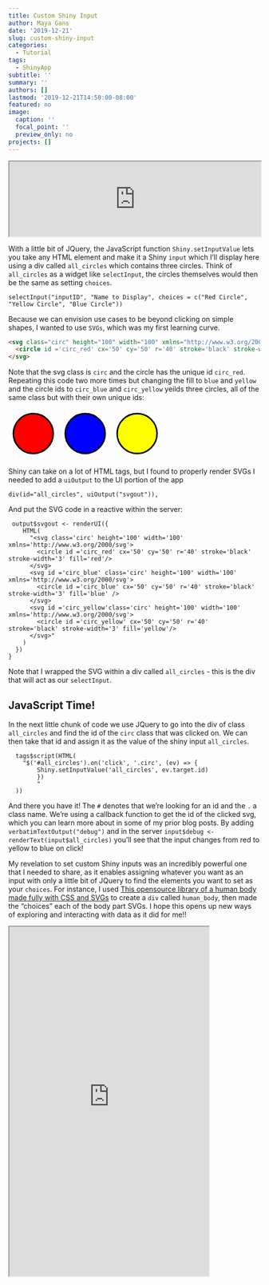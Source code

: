 ```yaml
---
title: Custom Shiny Input
author: Maya Gans
date: '2019-12-21'
slug: custom-shiny-input
categories:
  - Tutorial
tags:
  - ShinyApp
subtitle: ''
summary: ''
authors: []
lastmod: '2019-12-21T14:50:00-08:00'
featured: no
image:
  caption: ''
  focal_point: ''
  preview_only: no
projects: []
---
```


<iframe src="https://maya-gans.shinyapps.io/clickable_svg/" height = "150px" width = "100%"></iframe>

With a little bit of JQuery, the JavaScript function `Shiny.setInputValue` lets you take any HTML element and make it a Shiny `input` which I'll display here using a div called `all_circles` which contains three circles. Think of `all_circles` as a widget like `selectInput`, the circles themselves would then be the same as setting `choices`.

```{#r}
selectInput("inputID", "Name to Display", choices = c("Red Circle", "Yellow Circle", "Blue Circle"))
```

Because we can envision use cases to be beyond clicking on simple shapes, I wanted to use `SVGs`, which was my first learning curve.

```html
<svg class="circ" height="100" width="100" xmlns="http://www.w3.org/2000/svg">
  <circle id ='circ_red' cx='50' cy='50' r='40' stroke='black' stroke-width='3' fill='red'/>
</svg>
```

Note that the svg class is `circ` and the circle has the unique id `circ_red`. Repeating this code two more times but changing the fill to `blue` and `yellow` and the circle ids to `circ_blue` and `circ_yellow` yeilds three circles, all of the same class but with their own unique ids:

<div class="text-center">
<svg class='circ' height='100' width='100' xmlns='http://www.w3.org/2000/svg'>
<circle id ='circ_red' cx='50' cy='50' r='40' stroke='black' stroke-width='3' fill='red'/>
</svg>

<svg id ='circ_blue' class='circ' height='100' width='100' xmlns='http://www.w3.org/2000/svg'>
<circle id ='circ_blue' cx='50' cy='50' r='40' stroke='black' stroke-width='3' fill='blue' />
</svg>

<svg id ='circ_yellow'class='circ' height='100' width='100' xmlns='http://www.w3.org/2000/svg'>
<circle id ='circ_yellow' cx='50' cy='50' r='40' stroke='black' stroke-width='3' fill='yellow'/>
</svg>
</div>

Shiny can take on a lot of HTML tags, but I found to properly render SVGs I needed to add a `uiOutput` to the UI portion of the app

```
div(id="all_circles", uiOutput("svgout")),
```

And put the SVG code in a reactive within the server:

```
 output$svgout <- renderUI({
    HTML(
      "<svg class='circ' height='100' width='100' xmlns='http://www.w3.org/2000/svg'>
        <circle id ='circ_red' cx='50' cy='50' r='40' stroke='black' stroke-width='3' fill='red'/>
      </svg>
      <svg id ='circ_blue' class='circ' height='100' width='100' xmlns='http://www.w3.org/2000/svg'>
        <circle id ='circ_blue' cx='50' cy='50' r='40' stroke='black' stroke-width='3' fill='blue' />
      </svg>
      <svg id ='circ_yellow'class='circ' height='100' width='100' xmlns='http://www.w3.org/2000/svg'>
        <circle id ='circ_yellow' cx='50' cy='50' r='40' stroke='black' stroke-width='3' fill='yellow'/>
      </svg>"
    )
  })
}
```

Note that I wrapped the SVG within a div called `all_circles` - this is the div that will act as our `selectInput`.

## JavaScript Time!

In the next little chunk of code we use JQuery to go into the div of class `all_circles` and find the id of the `circ` class that was clicked on. We can then take that id and assign it as the value of the shiny input `all_circles`.

```
  tags$script(HTML(
    "$('#all_circles').on('click', '.circ', (ev) => {
        Shiny.setInputValue('all_circles', ev.target.id)
        })
        "
  ))
```

And there you have it! The `#` denotes that we're looking for an id and the `.` a class name. We're using a callback function to get the id of the clicked svg, which you can learn more about in some of my prior blog posts.
By adding `verbatimTextOutput("debug")` and in the server `input$debug <- renderText(input$all_circles)` you'll see that the input changes from red to yellow to blue on click! 

My revelation to set custom Shiny inputs was an incredibly powerful one that I needed to share, as it enables assigning whatever you want as an input with only a little bit of JQuery to find the elements you want to set as your `choices`. For instance, I used [This opensource library of a human body made fully with CSS and SVGs](https://github.com/volcanioo/Human-Body-Rendering-HTML) to create a `div` called `human_body`, then made the "choices" each of the body part SVGs. I hope this opens up new ways of exploring and interacting with data as it did for me!!

<iframe src="https://maya-gans.shinyapps.io/human_body_app/" height = "700px" width = "400px"></iframe>
